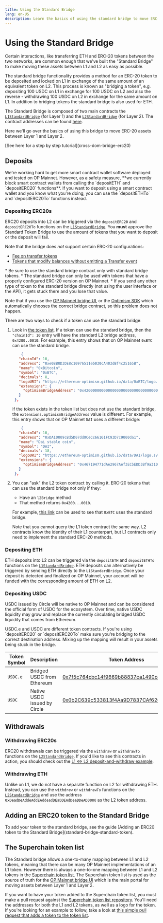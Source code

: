 ```yaml
---
title: Using the Standard Bridge
lang: en-US
description: Learn the basics of using the standard bridge to move ERC-20 assets between Layer 1 and Layer 2.
---
```



# Using the Standard Bridge

Certain interactions, like transferring ETH and ERC-20 tokens between the two networks, are common enough that we've built the "Standard Bridge" to make moving these assets between L1 and L2 as easy as possible.

The standard bridge functionality provides a method for an ERC-20 token to be deposited and locked on L1 in exchange of the same amount of an equivalent token on L2. This process is known as "bridging a token", e.g. depositing 100 USDC on L1 in exchange for 100 USDC on L2 and also the reverse - withdrawing 100 USDC on L2 in exchange for the same amount on L1. In addition to bridging tokens the standard bridge is also used for ETH.

The Standard Bridge is composed of two main contracts the [`L1StandardBridge`](https://github.com/ethereum-optimism/optimism/blob/65ec61dde94ffa93342728d324fecf474d228e1f/packages/contracts-bedrock/contracts/L1/L1StandardBridge.sol) (for Layer 1) and the [`L2StandardBridge`](https://github.com/ethereum-optimism/optimism/blob/65ec61dde94ffa93342728d324fecf474d228e1f/packages/contracts-bedrock/contracts/L2/L2StandardBridge.sol) (for Layer 2). The contract addresses can be found [here](/op-networks#contract-addresses).

Here we'll go over the basics of using this bridge to move ERC-20 assets between Layer 1 and Layer 2.

<Callout type="info">
  [See here for a step by step tutorial](cross-dom-bridge-erc20)
</Callout>

## Deposits

<Callout type="warning">
  We're working hard to get more smart contract wallet software deployed and tested on OP Mainnet.
  However, as a safety measure, **we currently block smart contract wallets from calling the `depositETH` and `depositERC20` functions**.
  If you want to deposit using a smart contract wallet and you know what you're doing, you can use the `depositETHTo` and `depositERC20To` functions instead.
</Callout>

### Depositing ERC20s

ERC20 deposits into L2 can be triggered via the `depositERC20` and `depositERC20To` functions on the [`L1StandardBridge`](https://github.com/ethereum-optimism/optimism/blob/65ec61dde94ffa93342728d324fecf474d228e1f/packages/contracts-bedrock/contracts/L1/L1StandardBridge.sol#L145-L205).
You **must** approve the Standard Token Bridge to use the amount of tokens that you want to deposit or the deposit will fail.

Note that the bridge does *not* support certain ERC-20 configurations:

*   [Fee on transfer tokens](https://github.com/d-xo/weird-erc20#fee-on-transfer)
*   [Tokens that modify balances without emitting a Transfer event](https://github.com/d-xo/weird-erc20#balance-modifications-outside-of-transfers-rebasingairdrops)

<Callout type="danger">
  *   Be sure to use the standard bridge contract only with standard bridge tokens.
  *   The standard bridge can only be used with tokens that have a properly configured ERC-20 version on OP Mainnet.
  *   If you send any other type of token to the standard bridge directly (not using the user interface or the API), it gets stuck there and you lose that value.
</Callout>

Note that if you use the [OP Mainnet bridge UI](https://app.optimism.io/bridge), or the [Optimism SDK](https://sdk.optimism.io/) which automatically chooses the correct bridge contract, so this problem does not happen.

There are two ways to check if a token can use the standard bridge:

1.  Look in [the token list](https://static.optimism.io/optimism.tokenlist.json).
    If a token can use the standard bridge, then the `"chainId": 10` entry will have the standard L2 bridge address, `0x4200..0010`. For example, this entry shows that on OP Mainnet `0xBTC` can use the standard bridge.

    ```json
        {
       "chainId": 10,
       "address": "0xe0BB0D3DE8c10976511e5030cA403dBf4c25165B",
       "name": "0xBitcoin",
       "symbol": "0xBTC",
       "decimals": 8,
       "logoURI": "https://ethereum-optimism.github.io/data/0xBTC/logo.png",
       "extensions": {
         "optimismBridgeAddress": "0x4200000000000000000000000000000000000010"
       }
     },
    ```

    If the token exists in the token list but does not use the standard bridge, the `extensions.optimismBridgeAddress` value is different. For example, this entry shows that on OP Mainnet `DAI` uses a different bridge:

    ```json
        {
       "chainId": 10,
       "address": "0xDA10009cBd5D07dd0CeCc66161FC93D7c9000da1",
       "name": "Dai stable coin",
       "symbol": "DAI",
       "decimals": 18,
       "logoURI": "https://ethereum-optimism.github.io/data/DAI/logo.svg",
       "extensions": {
         "optimismBridgeAddress": "0x467194771dAe2967Aef3ECbEDD3Bf9a310C76C65"
       }
     },
    ```

2.  You can "ask" the L2 token contract by calling it.
    ERC-20 tokens that can use the standard bridge not only if they:

    *   Have an `l2Bridge` method
    *   That method returns `0x4200...0010`.

    For example, [this link](https://optimistic.etherscan.io/address/0xe0bb0d3de8c10976511e5030ca403dbf4c25165b#readContract#F5) can be used to see that `0xBTC` uses the standard bridge.

    Note that you cannot query the L1 token contract the same way.
    L2 contracts know the identity of their L1 counterpart, but L1 contracts only need to implement the standard ERC-20 methods.

### Depositing ETH

ETH deposits into L2 can be triggered via the `depositETH` and `depositETHTo` functions on the [`L1StandardBridge`](https://github.com/ethereum-optimism/optimism/blob/65ec61dde94ffa93342728d324fecf474d228e1f/packages/contracts-bedrock/contracts/L1/L1StandardBridge.sol#L110-L143).
ETH deposits can alternatively be triggered by sending ETH directly to the `L1StandardBridge`.
Once your deposit is detected and finalized on OP Mainnet, your account will be funded with the corresponding amount of ETH on L2.

### Depositing USDC

USDC issued by Circle will be native to OP Mainnet and can be considered the official form of USDC for the ecosystem. Over time, native USDC liquidity may grow and replace the currently circulating bridged USDC liquidity that comes from Ethereum.

<Callout type="danger">
  USDC.e and USDC are different token contracts. If you're using `depositERC20` or `depositERC20To` make sure you're bridging to the correct destination address. Mixing up the mapping will result in your assets being stuck in the bridge.
</Callout>

| Token Symbol  | Description | Token Address |
| - | - | - |
| `USDC.e`	| Bridged USDC from Ethereum   | [0x7f5c764cbc14f9669b88837ca1490cca17c31607](https://optimistic.etherscan.io/token/0x7f5c764cbc14f9669b88837ca1490cca17c31607) |
| `USDC`	| Native USDC issued by Circle   | [0x0b2C639c533813f4Aa9D7837CAf62653d097Ff85](https://optimistic.etherscan.io/token/0x0b2c639c533813f4aa9d7837caf62653d097ff85) |

## Withdrawals

### Withdrawing ERC20s

ERC20 withdrawals can be triggered via the `withdraw` or `withdrawTo` functions on the [`L2StandardBridge`](https://github.com/ethereum-optimism/optimism/blob/65ec61dde94ffa93342728d324fecf474d228e1f/packages/contracts-bedrock/contracts/L2/L2StandardBridge.sol).
If you'd like to see this contracts in action, you should check out the [L1 ⇔ L2 deposit-and-withdraw example](cross-dom-bridge-erc20).

### Withdrawing ETH

Unlike on L1, we do not have a separate function on L2 for withdrawing ETH.
Instead, you can use the `withdraw` or `withdrawTo` functions on the [`L2StandardBridge`](https://github.com/ethereum-optimism/optimism/blob/65ec61dde94ffa93342728d324fecf474d228e1f/packages/contracts-bedrock/contracts/L2/L2StandardBridge.sol) and use the address `0xDeadDeAddeAddEAddeadDEaDDEAdDeaDDeAD0000` as the L2 token address.

## Adding an ERC20 token to the Standard Bridge

<Callout type="info">
  To add your token to the standard bridge, see the guide [Adding an ERC20 token to the Standard Bridge](standard-bridge-standard-token).
</Callout>

## The Superchain token list

The Standard bridge allows a one-to-many mapping between L1 and L2 tokens, meaning that there can be many OP Mainnet implementations of an L1 token.
However there is always a one-to-one mapping between L1 and L2 tokens in the [Superchain token list](https://github.com/ethereum-optimism/ethereum-optimism.github.io/blob/master/optimism.tokenlist.json).
The Superchain token list is used as the source of truth for the [OP Mainnet bridge UI](https://app.optimism.io/bridge/deposit) which is the main portal for moving assets between Layer 1 and Layer 2.

If you want to have your token added to the Superchain token list, you must make a pull request against the [Superchain token list repository](https://github.com/ethereum-optimism/ethereum-optimism.github.io#adding-a-token-to-the-list).
You'll need the addresses for both the L1 and L2 tokens, as well as a logo for the token.
If you're looking for an example to follow, take a look at [this simple pull request that adds a token to the token list](https://github.com/ethereum-optimism/ethereum-optimism.github.io/pull/319/files).
